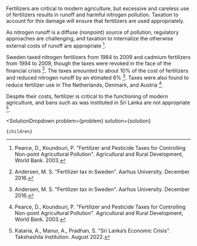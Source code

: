 

Fertilizers are critical to modern agriculture, but excessive and careless use of fertilizers results in runoff and harmful nitrogen pollution. Taxation to account for this damage will ensure that fertilizers are used appropriately.

As nitrogen runoff is a diffuse (nonpoint) source of pollution, regulatory approaches are challenging, and taxation to internalize the otherwise external costs of runoff are appropriate [^"9"].

Sweden taxed nitrogen fertilizers from 1984 to 2009 and cadmium fertilizers from 1994 to 2009, though the taxes were revoked in the face of the financial crisis [^"1"]. The taxes amounted to about 10% of the cost of fertilizers and reduced nitrogen runoff by an etimated 6% [^"1"]. Taxes were also found to reduce fertilizer use in The Netherlands, Denmark, and Austria [^"9"].

Despite their costs, fertilizer is critical to the functioning of modern agriculture, and bans such as was instituted in Sri Lanka are not appropriate [^"5"].

[^"1"]: Andersen, M. S. "Fertilizer tax in Sweden". Aarhus University. December 2016.

[^"5"]: Kataria, A., Manur, A., Pradhan, S. "Sri Lanka’s Economic Crisis". Takshashila Institution. August 2022.

[^"9"]: Pearce, D., Koundouri, P. "Fertilizer and Pesticide Taxes for Controlling Non-point Agricultural Pollution". Agricultural and Rural Development, World Bank. 2003.

  <SolutionDropdown 
    problem={problem} 
    solution={solution}
  >
    {children}
  </SolutionDropdown>